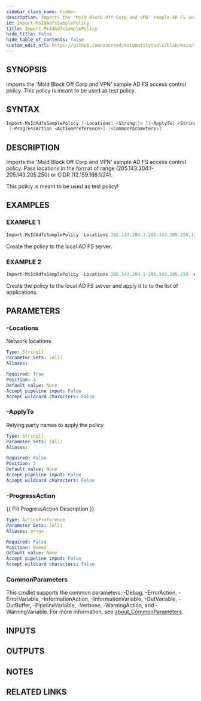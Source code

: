 ```yaml
---
sidebar_class_name: hidden
description: Imports the 'MsId Block Off Corp and VPN' sample AD FS access control policy.
id: Import-MsIdAdfsSamplePolicy
title: Import-MsIdAdfsSamplePolicy
hide_title: false
hide_table_of_contents: false
custom_edit_url: https://github.com/azuread/msidentitytools/blob/main/src/Import-MsIdAdfsSamplePolicy.ps1
---
```


## SYNOPSIS

Imports the 'MsId Block Off Corp and VPN' sample AD FS access control policy.
This policy is meant to be used as test policy.

## SYNTAX

```powershell
Import-MsIdAdfsSamplePolicy [-Locations] <String[]> [[-ApplyTo] <String[]>]
 [-ProgressAction <ActionPreference>] [<CommonParameters>]
```

## DESCRIPTION

Imports the 'MsId Block Off Corp and VPN' sample AD FS access control policy.
Pass locations in the format of range (205.143.204.1-205.143.205.250) or CIDR (12.159.168.1/24).

This policy is meant to be used as test policy!

## EXAMPLES

### EXAMPLE 1

```powershell
Import-MsIdAdfsSamplePolicy -Locations 205.143.204.1-205.143.205.250,12.159.168.1/24,12.35.175.1/26
```

Create the policy to the local AD FS server.

### EXAMPLE 2

```powershell
Import-MsIdAdfsSamplePolicy -Locations 205.143.204.1-205.143.205.250 -ApplyTo App1,App2
```

Create the policy to the local AD FS server and apply it to to the list of applications.

## PARAMETERS

### -Locations

Network locations

```yaml
Type: String[]
Parameter Sets: (All)
Aliases:

Required: True
Position: 1
Default value: None
Accept pipeline input: False
Accept wildcard characters: False
```

### -ApplyTo

Relying party names to apply the policy

```yaml
Type: String[]
Parameter Sets: (All)
Aliases:

Required: False
Position: 2
Default value: None
Accept pipeline input: False
Accept wildcard characters: False
```

### -ProgressAction

\{\{ Fill ProgressAction Description \}\}

```yaml
Type: ActionPreference
Parameter Sets: (All)
Aliases: proga

Required: False
Position: Named
Default value: None
Accept pipeline input: False
Accept wildcard characters: False
```

### CommonParameters

This cmdlet supports the common parameters: -Debug, -ErrorAction, -ErrorVariable, -InformationAction, -InformationVariable, -OutVariable, -OutBuffer, -PipelineVariable, -Verbose, -WarningAction, and -WarningVariable. For more information, see [about_CommonParameters](http://go.microsoft.com/fwlink/?LinkID=113216).

## INPUTS

## OUTPUTS

## NOTES

## RELATED LINKS
